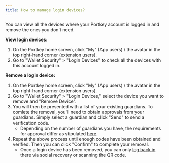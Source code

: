 ```yaml
---
title: How to manage login devices?
---
```


You can view all the devices where your Portkey account is logged in and remove the ones you don't need.

**View login devices:**

1. On the Portkey home screen, click "My" (App users) / the avatar in the top right-hand corner (extension users).
2. Go to "Wallet Security" > "Login Devices" to check all the devices with this account logged in.

**Remove a login device:**

1. On the Portkey home screen, click "My" (App users) / the avatar in the top right-hand corner (extension users).
2. Go to "Wallet Security" > "Login Devices," select the device you want to remove and "Remove Device".
3. You will then be presented with a list of your existing guardians. To comlete the removal, you'll need to obtain approvals from your guardians. Simply select a guardian and click "Send" to send a verification code.
   * Depending on the number of guardians you have, the requirements for approval differ as stipulated <u>here</u>.
4. Repeat the above process until enough codes have been obtained and verified. Then you can click "Confirm" to complete your removal.
   * Once a login device has been removed, you can only <u>log back in</u> there via social recovery or scanning the QR code.
